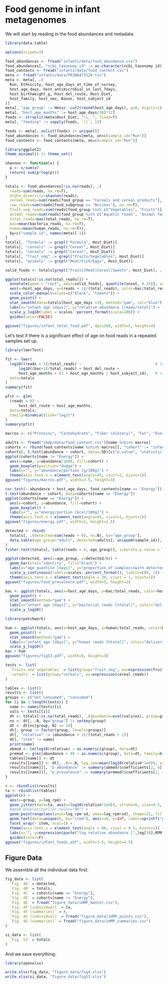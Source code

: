 # Food genome in infant metagenomes

We will start by reading in the food abundances and metadata.

```r
library(data.table)

options(scipen=3)

food_abundances <- fread("infants/data/food_abundance.csv")
food_abundances[, "ncbi_taxonomy_id" := as.character(ncbi_taxonomy_id)]
food_contents <- fread("infants/data/food_content.csv")
meta <- fread("infants/data/PRJNA473126.tsv")
meta <- meta[, .(
  Run, Ethnicity, host_age_days_at_time_of_survey, 
  host_age_days, host_antimicrobial_in_last_7days, 
  host_birthweight_g, host_del_route, Host_Diet, 
  host_family, host_sex, Bases, host_subject_id
)]
meta[, "age_group" := Hmisc::cut2(round(host_age_days), g=8, digits=1)]
meta[, "host_age_months" := host_age_days/365*12]
foods <- strsplit(meta$Host_Diet, "\\, ", fixed=T)
meta[, "feeding" := sapply(foods, `[[`, 1)]

foods <- meta[, unlist(foods) |> unique()]
food_abundances <- food_abundances[meta, on=c(sample_id="Run")]
food_contents <- food_contents[meta, on=c(sample_id="Run")]
```

```r
library(ggplot2)
theme_minimal() |> theme_set()

shannon <- function(x) {
  p <- x/sum(x)
  return(-sum(p*log(p)))
}

totals <- food_abundances[!is.na(reads), .(
  reads=sum(reads, na.rm=T),
  alpha_diversity=shannon(reads),
  cereal_reads=sum(reads[food_group == "Cereals and cereal products"], na.rm=T),
  cow_reads=sum(reads[food_subgroup == "Bovines"], na.rm=T),
  fruit_veg_reads=sum(reads[food_group %in% c("Vegetables", "Fruits")]),
  animal_reads=sum(reads[food_group %in% c("Aquatic foods", "Animal foods")]),
  total_reads=max(total_reads, na.rm=T),
  bac=mean(bacteria_reads, na.rm=T),
  human=mean(human_reads, na.rm=T)), 
  by=c("sample_id", names(meta)[-1])
]
totals[, "formula" := grepl("Formula", Host_Diet)]
totals[, "cereals" := grepl("Cereal", Host_Diet)]
totals[, "cereals" := grepl("Cereal", Host_Diet)]
totals[, "fruit_veg" := grepl("Fruits/Vegetables", Host_Diet)]
totals[, "animals" := grepl("Meat/Fish/Eggs", Host_Diet)]

solid_foods <- totals[grepl("Fruits|Meat|Cereal|Sweets", Host_Diet), .(onset=min(host_age_days)), by="host_subject_id"]

ggplot(totals[!is.na(total_reads)]) +
  annotate(geom = "rect", xmin=solid_foods[, quantile(onset, 0.25)], xmax=solid_foods[, quantile(onset, 0.75)], ymin=0, ymax=Inf, fill="black", color=NA, alpha=0.15) +
  aes(x=host_age_days, y=(reads + 1)/(total_reads), color=bac/total_reads < 0.95) +
  scale_color_manual(values=c("black", "tomato")) +
  geom_point() +
  stat_smooth(data=totals[host_age_days >3], method="gam", col="blue") +
  labs(x="infant age [days]", y="relative abundance [reads/total]") +
  scale_y_log10(label = scales::percent_format(scale=100)) + 
  guides(color=FALSE)
  
ggsave("figures/infant_total_food.pdf", dpi=300, width=5, height=4)
```

Let's test if there is a significant effect of age on food reads in a repeated samples set up.

```r
library(lmerTest)

fit <- lmer(
  log10((reads + 1)/total_reads) ~                                 # log-relative abundance of foods 
      log10((bac+1)/total_reads) + host_del_route +                    # correct for bacterial reads and delivery route
      host_age_months + (1 + host_age_months | host_subject_id),   # random effects for individuals
  data=totals
)
summary(fit)
```

```r
pfit <- glm(
  (reads > 0) ~                           
      host_del_route + host_age_months,
  data=totals,
  family=binomial(link="logit")
)
summary(pfit)
```


```r
macros <- c("Proteins", "Carbohydrate", "Fiber (dietary)", "Fat", "Energy", "Fatty acids") 

adults <- fread("ihmp/data/food_content.csv")[name %chin% macros]
cohorts <- rbind(food_contents[name %chin% macros][, "cohort" := "infants"], adults[, "cohort" := "adults"], fill=T)
cohorts[, t.test(abundance ~ cohort, data=.SD)[c("p.value", "statistic")], by="name"]
ggplot(cohorts[name != "Energy"]) +
  aes(x=name, y=abundance/1000, fill=cohort) +
  geom_boxplot(position="dodge") + 
  labs(x="", y="abundance/portion [g/100g]") +
  theme(axis.text.x = element_text(angle=45, vjust=1, hjust=1))
ggsave("figures/macros.pdf", width=3.5, height=3)
```

```r
cor.test(~ abundance + host_age_days, food_contents[name == "Energy"])
t.test(abundance ~ cohort, data=cohorts[name == "Energy"])
ggplot(cohorts[name == "Energy"]) +
  aes(x=cohort, y=abundance, fill=cohort) +
  geom_boxplot() + 
  labs(x="", y="energy/portion [kcal/100g]") +
  theme(axis.text.x = element_text(angle=45, vjust=1, hjust=1))
ggsave("figures/energy.pdf", width=2, height=2.5)
```

```r
detected <- rbind(
  totals[, .(detected=sum(reads > 0), n=.N), by="age_group"],
  data.table(age_group="adult", detected=adults[, uniqueN(sample_id)], n=365)
)
fisher.test(totals[, table(reads > 0, age_group)], simulate.p.value = T)

ggplot(detected, aes(x=age_group, y=detected/n)) +
  geom_bar(stat="identity", fill="black") +
  labs(x="age quantile [days]", y="proportion of samples\nwith detected foods [%]") +
  scale_y_continuous(labels=scales::percent_format(), limits=c(0, 1)) +
  theme(axis.text.x = element_text(angle = 30, vjust = 1, hjust=1))
ggsave("figures/food_prevalence.pdf", width=5, height=2)
```

```r
bac <- ggplot(totals, aes(x=host_age_days, y=bac/total_reads, color=host_del_route)) +
  geom_point() +
  stat_smooth(method="gam") +
  labs(x="infant age [days]", y="bacterial reads [%total]", color="delivery route") +
  scale_y_log10()
```

```r
library(patchwork)

hum <- ggplot(totals, aes(x=host_age_days, y=human/total_reads, color=host_del_route)) +
  geom_point() +
  stat_smooth(method="gam") +
  labs(x="infant age [days]", y="human reads [%total]", color="delivery route") +
  scale_y_log10()
bac + hum
ggsave("figures/figS3.pdf", width=8, height=3)
```

```r

tests <- list(
  `fruits and vegetables` = list(group="fruit_veg", ex=expression(fruit_veg_reads)),
  `cereals` = list(group="cereals", ex=expression(cereal_reads))
)

tables <- list()
results <- list()
groups <- c("not consumed", "consumed")
for (i in 1:length(tests)) {
  name <- names(tests)[i]
  vals <- tests[[i]]
  dt <- totals[!is.na(total_reads), .(abundance=eval(vals$ex), group=groups[.SD[[vals$group]] + 1], total_reads)]
  ns <- dt[, .N, by="group"] |> setkey(group)
  dt <- dt[ns[group, N] >= 10]
  dt[, group := factor(group, levels=groups)]
  dt[, "relative" := (abundance + 1)/(total_reads + 1)]
  dt[, "item" := name]
  print(name)
  abmod <- lm(log10(relative) ~ as.numeric(group), data=dt)
  premod <- glm((abundance > 0) ~ as.numeric(group), data=dt, family=binomial(link='logit'))
  tables[[name]] <- dt
  results[[name]] <- dt[, .(n=.N, log_rpm=mean(log10(relative*1e6)), sd=sd(log10(relative)), detected=sum(abundance > 0), item=name), by="group"]
  results[[name]][, "p_abundance" := summary(abmod)$coefficients[2, 4]]
  results[[name]][, "p_prevalence" := summary(premod)$coefficients[2, 4]]
}
```

```r
r <- rbindlist(results)
ta <- rbindlist(tables)
ggplot(r) +
  aes(x=group, y=log_rpm) +
  geom_jitter(data=ta, aes(y=log10(relative*1e6)), stroke=0, size=0.5, width=0.3) +
  #geom_boxplot(outlier.color="NA") +
  geom_pointrange(aes(ymin=log_rpm-sd, ymax=log_rpm+sd), shape=21, fill="white") +
  geom_text(data=unique(r, by="item"), aes(x=0, y=Inf, label=sprintf("p[t-test]=%.2g\np[logit]=%.2g", p_abundance, p_prevalence)), size=3, vjust=1, hjust=0, nudge_y=0.5) +
  facet_wrap(~ item, ncol=1) +
  theme(axis.text.x = element_text(angle = 90, vjust = 0.5, hjust=1)) +
  labs(x="", y=expression(paste("log relative abundance [",log[10],RPM, "]"))) +
  guides(color=F)
ggsave("figures/infant_foods.pdf", width=1.5, height=4.5)
```
## Figure Data

We assemble all the individual data first:

```r
fig_data <- list(
  `Fig. 4A` = detected,
  `Fig. 4B` = totals,
  `Fig. 4C` = cohorts[name == "Energy"],
  `Fig. 4D` = cohorts[name != "Energy"],
  `Fig. 4E` = fread("figure_data/iHMP_mantel.csv"),
  `Fig. 4F (individual)` = ta,
  `Fig. 4F (summaries)` = r,
  `Fig. 4G (individual)` = fread("figure_data/iHMP_points.csv"),
  `Fig. 4G (summaries)` = fread("figure_data/iHMP_summaries.csv")
)

si_data <- list(
  `Fig. S3` = totals
)
```

And we save everything:

```r
library(openxlsx)

write.xlsx(fig_data, "figure_data/fig4.xlsx")
write.xlsx(si_data, "figure_data/figS3.xlsx")
```